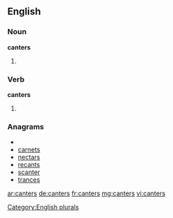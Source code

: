 ==English==

===Noun===
'''canters'''

# {{plural of |[[canter]]}}

===Verb===
'''canters'''

# {{third-person singular of|[[canter]]}}

===Anagrams===
* {{alphagram|acenrst}}
* [[carnets#English|carnets]]
* [[nectars#English|nectars]]
* [[recants#English|recants]]
* [[scanter#English|scanter]]
* [[trances#English|trances]]


[[Category:English plurals]]

[[ar:canters]]
[[de:canters]]
[[fr:canters]]
[[mg:canters]]
[[vi:canters]]